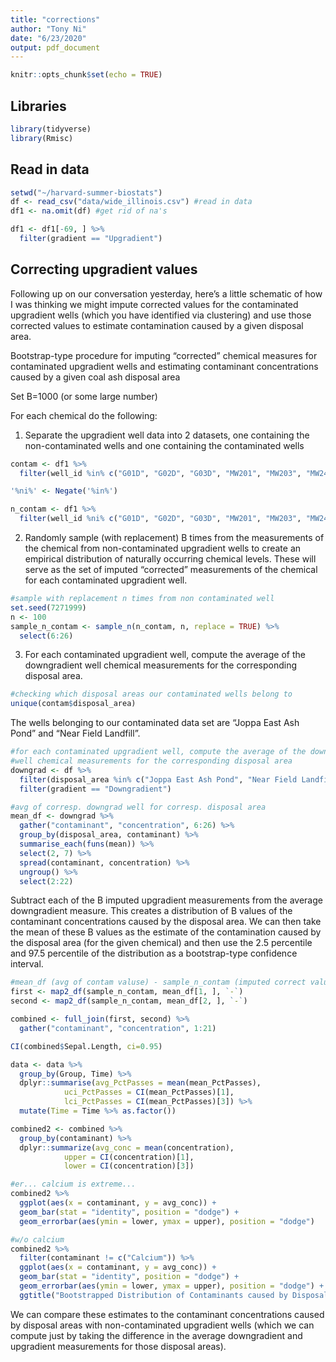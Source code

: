 ```yaml
---
title: "corrections"
author: "Tony Ni"
date: "6/23/2020"
output: pdf_document
---
```


```r
knitr::opts_chunk$set(echo = TRUE)
```

## Libraries

```r
library(tidyverse)
library(Rmisc)
```

## Read in data

```r
setwd("~/harvard-summer-biostats")
df <- read_csv("data/wide_illinois.csv") #read in data
df1 <- na.omit(df) #get rid of na's

df1 <- df1[-69, ] %>%
  filter(gradient == "Upgradient")
```


## Correcting upgradient values
Following up on our conversation yesterday, here's a little schematic of how I was thinking we might impute corrected values for the contaminated upgradient wells (which you have identified via clustering) and use those corrected values to estimate contamination caused by a given disposal area.

Bootstrap-type procedure for imputing "corrected" chemical measures for contaminated upgradient wells and estimating contaminant concentrations caused by a given coal ash disposal area

Set B=1000 (or some large number)

For each chemical do the following:

1. Separate the upgradient well data into 2 datasets, one containing the non-contaminated wells and one containing the contaminated wells

```r
contam <- df1 %>%
  filter(well_id %in% c("G01D", "G02D", "G03D", "MW201", "MW203", "MW24D")) 

'%ni%' <- Negate('%in%')

n_contam <- df1 %>%
  filter(well_id %ni% c("G01D", "G02D", "G03D", "MW201", "MW203", "MW24D")) 
```


2. Randomly sample (with replacement) B times from the measurements of the chemical from non-contaminated upgradient wells to create an empirical distribution of naturally occurring chemical levels. These will serve as the set of imputed "corrected" measurements of the chemical for each contaminated upgradient well.

```r
#sample with replacement n times from non contaminated well
set.seed(7271999)
n <- 100
sample_n_contam <- sample_n(n_contam, n, replace = TRUE) %>%
  select(6:26)
```


3. For each contaminated upgradient well, compute the average of the downgradient well chemical measurements for the corresponding disposal area. 

```r
#checking which disposal areas our contaminated wells belong to
unique(contam$disposal_area) 
```

The wells belonging to our contaminated data set are "Joppa East Ash Pond" and "Near Field Landfill".

```r
#for each contaminated upgradient well, compute the average of the downgradient 
#well chemical measurements for the corresponding disposal area
downgrad <- df %>%
  filter(disposal_area %in% c("Joppa East Ash Pond", "Near Field Landfill")) %>%
  filter(gradient == "Downgradient")

#avg of corresp. downgrad well for corresp. disposal area
mean_df <- downgrad %>%
  gather("contaminant", "concentration", 6:26) %>%
  group_by(disposal_area, contaminant) %>%
  summarise_each(funs(mean)) %>%
  select(2, 7) %>%
  spread(contaminant, concentration) %>% 
  ungroup() %>%
  select(2:22)
```

Subtract each of the B imputed upgradient measurements from the average downgradient measure. This creates a distribution of B values of the contaminant concentrations caused by the disposal area. We can then take the mean of these B values as the estimate of the contamination caused by the disposal area (for the given chemical) and then use the 2.5 percentile and 97.5 percentile of the distribution as a bootstrap-type confidence interval.

```r
#mean_df (avg of contam valuse) - sample_n_contam (imputed correct valuse)
first <- map2_df(sample_n_contam, mean_df[1, ], `-`)
second <- map2_df(sample_n_contam, mean_df[2, ], `-`)

combined <- full_join(first, second) %>%
  gather("contaminant", "concentration", 1:21)

```

```r
CI(combined$Sepal.Length, ci=0.95)

data <- data %>%
  group_by(Group, Time) %>%
  dplyr::summarise(avg_PctPasses = mean(mean_PctPasses), 
            uci_PctPasses = CI(mean_PctPasses)[1], 
            lci_PctPasses = CI(mean_PctPasses)[3]) %>%
  mutate(Time = Time %>% as.factor())

combined2 <- combined %>%
  group_by(contaminant) %>%
  dplyr::summarize(avg_conc = mean(concentration), 
            upper = CI(concentration)[1], 
            lower = CI(concentration)[3])
```

```r
#er... calcium is extreme...
combined2 %>%
  ggplot(aes(x = contaminant, y = avg_conc)) +
  geom_bar(stat = "identity", position = "dodge") +
  geom_errorbar(aes(ymin = lower, ymax = upper), position = "dodge")

#w/o calcium
combined2 %>% 
  filter(contaminant != c("Calcium")) %>%
  ggplot(aes(x = contaminant, y = avg_conc)) +
  geom_bar(stat = "identity", position = "dodge") +
  geom_errorbar(aes(ymin = lower, ymax = upper), position = "dodge") +
  ggtitle("Bootstrapped Distribution of Contaminants caused by Disposal Area (n=1000)")
```


We can compare these estimates to the contaminant concentrations caused by disposal areas with non-contaminated upgradient wells (which we can compute just by taking the difference in the average downgradient and upgradient measurements for those disposal areas).
